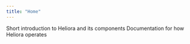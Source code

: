 ```yaml
---
title: "Home"
---
```


<CardGroup cols={2}>
  <Card
    title="What is Heliora?"
    icon="file-lines"
    href="/heliora-overview/what-is-heliora"
  >
    Short introduction to Heliora and its components
  </Card>
  <Card
    title="How does Heliora work?"
    icon="code"
    href="/heliora-overview/how-does-heliora-work"
  >
    Documentation for how Heliora operates
  </Card>
</CardGroup>
